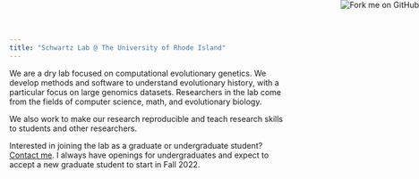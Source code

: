 ```yaml
---
title: "Schwartz Lab @ The University of Rhode Island"
---
```

<a href="https://github.com/schwartzlaburi/schwartzlaburi.github.io"><img style="position: absolute; top: 0; right: 0; border: 0;" src="https://s3.amazonaws.com/github/ribbons/forkme_right_red_aa0000.png" alt="Fork me on GitHub"></a>

We are a dry lab focused on computational evolutionary genetics. We develop methods and software to understand evolutionary history, with a particular focus on large genomics datasets. Researchers in the lab come from the fields of computer science, math, and evolutionary biology.

We also work to make our research reproducible and teach research skills to students and other researchers.

Interested in joining the lab as a graduate or undergraduate student? [Contact me](contact.html). I always have openings for undergraduates and expect to accept a new graduate student to start in Fall 2022.